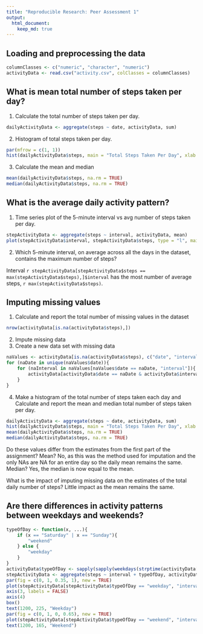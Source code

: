 ```yaml
---
title: "Reproducible Research: Peer Assessment 1"
output: 
  html_document:
    keep_md: true
---
```



## Loading and preprocessing the data

```r
columnClasses <- c("numeric", "character", "numeric")
activityData <- read.csv("activity.csv", colClasses = columnClasses)
```

## What is mean total number of steps taken per day?

1. Calculate the total number of steps taken per day.
```r
dailyActivityData <- aggregate(steps ~ date, activityData, sum)
```
2. Histogram of total steps taken per day.
```r
par(mfrow = c(1, 1))
hist(dailyActivityData$steps, main = "Total Steps Taken Per Day", xlab = "Daily steps")
```
3. Calculate the mean and median
```r
mean(dailyActivityData$steps, na.rm = TRUE)
median(dailyActivityData$steps, na.rm = TRUE)
```

## What is the average daily activity pattern?

1. Time series plot of the 5-minute interval vs avg number of steps taken per day.

```r
stepActivityData <- aggregate(steps ~ interval, activityData, mean)
plot(stepActivityData$interval, stepActivityData$steps, type = "l", main = "Avg steps at each interval", xlab = "Interval", ylab = "Avg steps per day")
```

2. Which 5-minute interval, on average across all the days in the dataset, contains the maximum number of steps?

Interval `r stepActivityData[stepActivityData$steps == max(stepActivityData$steps),]$interval` has the most number of average steps, `r max(stepActivityData$steps)`.

## Imputing missing values

1. Calculate and report the total number of missing values in the dataset

```r
nrow(activityData[is.na(activityData$steps),])
```

2. Impute missing data
3. Create a new data set with missing data

```r
naValues <- activityData[is.na(activityData$steps), c("date", "interval")]
for (naDate in unique(naValues$date)){
    for (naInterval in naValues[naValues$date == naDate, "interval"]){
        activityData[activityData$date == naDate & activityData$interval == naInterval, "steps"] <- stepActivityData[stepActivityData$interval == naInterval, "steps"]
    }
}
```

4. Make a histogram of the total number of steps taken each day and Calculate and report the mean and median total number of steps taken per day.

```r
dailyActivityData <- aggregate(steps ~ date, activityData, sum)
hist(dailyActivityData$steps, main = "Total Steps Taken Per Day", xlab = "Daily steps")
mean(dailyActivityData$steps, na.rm = TRUE)
median(dailyActivityData$steps, na.rm = TRUE)
```
Do these values differ from the estimates from the first part of the assignment? 
Mean? No, as this was the method used for imputation and the only NAs are NA for an entire day so the daily mean remains the same.  Median?  Yes, the median is now equal to the mean.

What is the impact of imputing missing data on the estimates of the total daily number of steps?
Little impact as the mean remains the same.

## Are there differences in activity patterns between weekdays and weekends?

```r
typeOfDay <- function(x, ...){
    if (x == "Saturday" | x == "Sunday"){
        "weekend"
    } else {
        "weekday"
    }
}
activityData$typeOfDay <- sapply(sapply(weekdays(strptime(activityData[, "date"], "%Y-%m-%d")), typeOfDay), as.factor)
stepActivityData <- aggregate(steps ~ interval + typeOfDay, activityData, mean)
par(fig = c(0, 1, 0.35, 1), new = TRUE)
plot(stepActivityData[stepActivityData$typeOfDay == "weekday", "interval"], stepActivityData[stepActivityData$typeOfDay == "weekday", "steps"], type = "l", main = "Avg steps at each interval", xlab = "", ylab = "", xaxt = "n", axes = FALSE, col = "blue")
axis(3, labels = FALSE)
axis(4)
box()
text(1200, 225, "Weekday")
par(fig = c(0, 1, 0, 0.65), new = TRUE)
plot(stepActivityData[stepActivityData$typeOfDay == "weekend", "interval"], stepActivityData[stepActivityData$typeOfDay == "weekend", "steps"], type = "l", main = "", xlab = "Interval", ylab = "Avg steps per day", col = "blue")
text(1200, 165, "Weekend")
```
